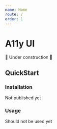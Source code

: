 ```yaml
---
name: Home
route: /
order: 1
---
```


# A11y UI

🚧 Under construction 🚧

## QuickStart

### Installation

Not published yet


### Usage

Should not be used yet
